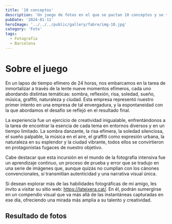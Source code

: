```yaml
---
title: '10 conceptos'
description: 'Un juego de fotos en el que se pactan 10 conceptos y se tratan de fotografiar'
pubDate: '2024-01-11'
heroImage: '../../../public/gallery/fabre/img-10.jpg'
category: 'Foto'
tags:
  - Fotografia
  - Barcelona
---
```


# Sobre el juego

En un lapso de tiempo efímero de 24 horas, nos embarcamos en la tarea de inmortalizar a través de la lente nueve momentos efímeros, cada uno abordando distintas temáticas: sombra, reflexión, risa, soledad, sueño, música, graffiti, naturaleza y ciudad. Esta empresa representó nuestro primer intento en una empresa de tal envergadura, y la espontaneidad con la que abordamos el desafío se reflejó en el resultado final.

La experiencia fue un ejercicio de creatividad inigualable, enfrentándonos a la tarea de encontrar la esencia de cada tema en entornos diversos y en un tiempo limitado. La sombra danzante, la risa efímera, la soledad silenciosa, el sueño palpable, la música en el aire, el graffiti como expresión urbana, la naturaleza en su esplendor y la ciudad vibrante, todos ellos se convirtieron en protagonistas fugaces de nuestro objetivo.

Cabe destacar que esta incursión en el mundo de la fotografía intensiva fue un aprendizaje continuo, un proceso de prueba y error que se tradujo en una serie de imágenes que, aunque quizás no cumplían con los cánones convencionales, sí transmitían autenticidad y una narrativa visual única.

Si desean explorar más de las habilidades fotográficas de mi amigo, les invito a visitar su sitio web: https://lateixera.cat/. En él, podrán sumergirse en un compendio visual que va más allá de las instantáneas capturadas en ese día, ofreciendo una mirada más amplia a su talento y creatividad.

## Resultado de fotos